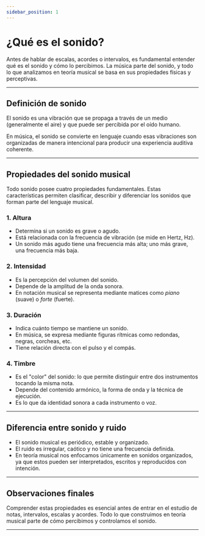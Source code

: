 ```yaml
---
sidebar_position: 1
---
```


# ¿Qué es el sonido?

Antes de hablar de escalas, acordes o intervalos, es fundamental entender qué es el sonido y cómo lo percibimos. La música parte del sonido, y todo lo que analizamos en teoría musical se basa en sus propiedades físicas y perceptivas.

---

## Definición de sonido

El sonido es una vibración que se propaga a través de un medio (generalmente el aire) y que puede ser percibida por el oído humano.

En música, el sonido se convierte en lenguaje cuando esas vibraciones son organizadas de manera intencional para producir una experiencia auditiva coherente.

---

## Propiedades del sonido musical

Todo sonido posee cuatro propiedades fundamentales. Estas características permiten clasificar, describir y diferenciar los sonidos que forman parte del lenguaje musical.

### 1. Altura

- Determina si un sonido es grave o agudo.
- Está relacionada con la frecuencia de vibración (se mide en Hertz, Hz).
- Un sonido más agudo tiene una frecuencia más alta; uno más grave, una frecuencia más baja.

### 2. Intensidad

- Es la percepción del volumen del sonido.
- Depende de la amplitud de la onda sonora.
- En notación musical se representa mediante matices como _piano_ (suave) o _forte_ (fuerte).

### 3. Duración

- Indica cuánto tiempo se mantiene un sonido.
- En música, se expresa mediante figuras rítmicas como redondas, negras, corcheas, etc.
- Tiene relación directa con el pulso y el compás.

### 4. Timbre

- Es el "color" del sonido: lo que permite distinguir entre dos instrumentos tocando la misma nota.
- Depende del contenido armónico, la forma de onda y la técnica de ejecución.
- Es lo que da identidad sonora a cada instrumento o voz.

---

## Diferencia entre sonido y ruido

- El sonido musical es periódico, estable y organizado.
- El ruido es irregular, caótico y no tiene una frecuencia definida.
- En teoría musical nos enfocamos únicamente en sonidos organizados, ya que estos pueden ser interpretados, escritos y reproducidos con intención.

---

## Observaciones finales

Comprender estas propiedades es esencial antes de entrar en el estudio de notas, intervalos, escalas y acordes. Todo lo que construimos en teoría musical parte de cómo percibimos y controlamos el sonido.

---

<!-- Este documento sienta las bases perceptivas y físicas del sonido musical, necesarias para abordar los siguientes temas técnicos -->

